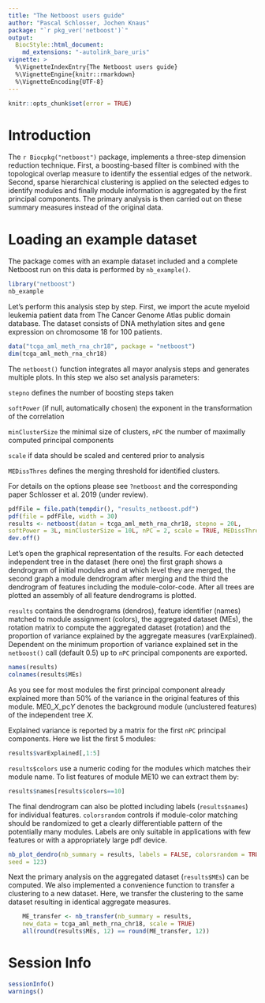 ```yaml
---
title: "The Netboost users guide"
author: "Pascal Schlosser, Jochen Knaus"
package: "`r pkg_ver('netboost')`"
output: 
  BiocStyle::html_document:
    md_extensions: "-autolink_bare_uris"
vignette: >
  %\VignetteIndexEntry{The Netboost users guide}
  %\VignetteEngine{knitr::rmarkdown}
  %\VignetteEncoding{UTF-8}  
---
```


```r
knitr::opts_chunk$set(error = TRUE)
```

# Introduction

The `r Biocpkg("netboost")` package, implements a three-step dimension reduction
technique. First, a boosting-based filter is combined with the topological 
overlap measure to identify the essential edges of the network. Second, sparse 
hierarchical clustering is applied on the selected edges to identify modules
and finally module information is aggregated by the first principal 
components. The primary analysis is then carried out on these summary measures
instead of the original data.

# Loading an example dataset 

The package comes with an example dataset included and a complete Netboost run 
on this data is performed by `nb_example()`. 


```r
library("netboost")
nb_example
```

Let's perform this analysis step by step. First, we import the acute myeloid 
leukemia patient data from The Cancer Genome Atlas public domain database. 
The dataset consists of DNA methylation sites and gene expression on 
chromosome 18 for 100 patients.   

```r
data("tcga_aml_meth_rna_chr18", package = "netboost")
dim(tcga_aml_meth_rna_chr18)
```

The `netboost()` function integrates all mayor analysis steps and generates 
multiple plots. In this step we also set analysis parameters:

 `stepno` defines the number of boosting steps taken

 `softPower` (if null, automatically chosen) the exponent in the transformation
of the correlation

 `minClusterSize` the minimal size of clusters, `nPC` the number of maximally 
computed principal components

 `scale` if data should be scaled and centered prior to analysis

 `MEDissThres` defines the merging threshold for identified clusters. 

 For details on the options please see `?netboost` and the corresponding paper
Schlosser et al. 2019 (under review).

```r
pdfFile = file.path(tempdir(), "results_netboost.pdf")
pdf(file = pdfFile, width = 30)
results <- netboost(datan = tcga_aml_meth_rna_chr18, stepno = 20L, 
softPower = 3L, minClusterSize = 10L, nPC = 2, scale = TRUE, MEDissThres = 0.25) 
dev.off()
```

Let's open the graphical representation of the results. For each detected 
independent tree in the dataset (here one) the first graph shows a dendrogram of 
initial modules and at which level they are merged, the second graph a module 
dendrogram after merging and the third the dendrogram of features including the 
module-color-code. After all trees are plotted an assembly of all feature 
dendrograms is plotted.

`results` contains the dendrograms (dendros), feature identifier (names) matched 
to module assignment (colors), the aggregated dataset (MEs), the rotation matrix 
to compute the aggregated dataset (rotation) and the proportion of variance 
explained by the aggregate measures (varExplained).
Dependent on the minimum proportion of variance explained set in the 
`netboost()` call (default 0.5) up to `nPC` principal components are exported.

```r
names(results)
colnames(results$MEs)
```

As you see for most modules the first principal component already explained more 
than 50% of the variance in the original features of this module. 
ME0_*X*_pc*Y* denotes the background module (unclustered features) of the 
independent tree *X*.

Explained variance is reported by a matrix for the first `nPC` principal 
components. Here we list the first 5 modules:

```r
results$varExplained[,1:5]
```

`results$colors` use a numeric coding for the modules which matches their module 
name. To list features of module ME10 we can extract them by:

```r
results$names[results$colors==10]
```

The final dendrogram can also be plotted including labels (`results$names`) for 
individual features. `colorsrandom` controls if module-color matching should be 
randomized to get a clearly differentiable pattern of the potentially many 
modules. Labels are only suitable in applications with few features or with a 
appropriately large pdf device.

```r
nb_plot_dendro(nb_summary = results, labels = FALSE, colorsrandom = TRUE,
seed = 123)
```

Next the primary analysis on the aggregated dataset (`results$MEs`) can be 
computed.
We also implemented a convenience function to transfer a clustering to a new 
dataset. Here, we transfer the clustering to the same dataset resulting in 
identical aggregate measures.

```r
    ME_transfer <- nb_transfer(nb_summary = results, 
    new_data = tcga_aml_meth_rna_chr18, scale = TRUE)
    all(round(results$MEs, 12) == round(ME_transfer, 12))
```

# Session Info
```r
sessionInfo()
warnings()
```
